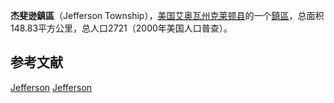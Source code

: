 {{Infobox settlement
|official_name            = 杰斐逊鎮區
|native_name = Jefferson Township
|settlement_type          = [[鎮區_(美国)|鎮區]]
|nickname                 = 
|motto                    =

|image_map                = Map highlighting Jefferson Township, Clayton County, Iowa.svg
|mapsize                  = 
|map_caption              = 
|image_map1               = 
|mapsize1                 = 
|map_caption1             =

<!-- Location -->
|coordinates_display      = inline,title
|coordinates_region       = US-IA
|subdivision_type         = 国家
|subdivision_name         = 美国
|subdivision_type1        = [[美国行政区划|州]]
|subdivision_name1        = 艾奥瓦州
|subdivision_type2        = [[艾奥瓦州行政区划|县]]
|subdivision_name2        = [[克萊頓縣_(愛阿華州)|克莱顿县]]

|area_footnotes           = 
|area_magnitude           = 
|area_total_km2           = 148.83
|area_land_km2            = 131.97
|area_water_km2           = 16.86

|population_as_of         = 2000年
|population_footnotes     = 
|population_total         = 2721
|population_density_km2   = 18

|elevation_m              = 274
|latd                     = 42
|latm                     = 46
|lats                     = 57
|latNS                    = N
|longd                    = 91
|longm                    = 08
|longs                    = 00
|longEW                   = W

}}
'''杰斐逊鎮區'''（Jefferson Township），[[美国|美国]][[艾奥瓦州|艾奥瓦州]][[克萊頓縣_(愛阿華州)|克莱顿县]]的一个[[鎮區_(美国)|鎮區]]，总面积148.83平方公里，总人口2721（2000年美国人口普查）。

==参考文献==
{{reflist}}

{{克萊頓縣 (愛荷華州)}}

[[Category:克萊頓縣鎮區_(艾奧瓦州)|Jefferson]]
[[Category:艾奧瓦州鎮區|Jefferson]]